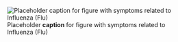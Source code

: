 ![Placeholder __caption__ for figure with symptoms related to Influenza (Flu)](/img/placeholder.jpg)